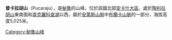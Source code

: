 {{Coord|8|55|49|S|77|32|39|W|display=title}}

'''普卡拉胡山'''（Pucaraju），是[[秘魯|秘魯]]的山峰，位於該國北部[[安卡什大區|安卡什大區]]，處於[[陶利拉胡山|陶利拉胡山]]東南面和[[韋克羅科查湖|韋克羅科查湖]]以西，屬於[[安第斯山脈|安第斯山脈]]中[[布蘭卡山脈|布蘭卡山脈]]的一部分，海拔高度5,025米。

{{Peru-geo-stub}}
[[Category:秘魯山峰|Category:秘魯山峰]]